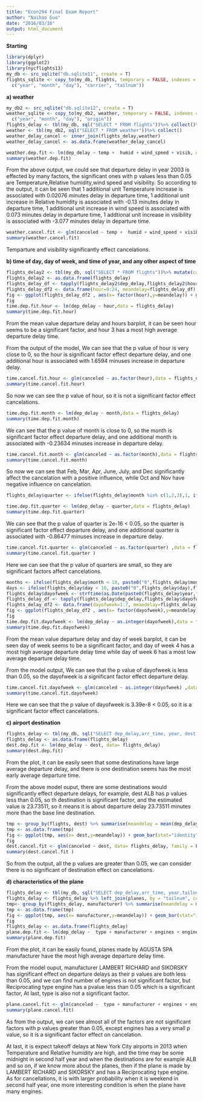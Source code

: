 ```yaml
---
title: "Econ294 Final Exam Report"
author: "Naihao Guo"
date: "2016/03/16"
output: html_document
---
```


__Starting__

```r
library(dplyr)
library(ggplot2)
library(nycflights13)
my_db <- src_sqlite("db.sqlite11", create = T)
flights_sqlite <- copy_to(my_db, flights, temporary = FALSE, indexes = list(
  c("year", "month", "day"), "carrier", "tailnum"))
```

__a) weather__

```r
my_db2 <- src_sqlite("db.sqlite12", create = T)
weather_sqlite <- copy_to(my_db2, weather, temporary = FALSE, indexes = list(
  c("year", "month", "day"), "origin"))
flights_delay <- tbl(my_db, sql("SELECT * FROM flights"))%>% collect()%>% mutate(canceled=is.na(arr_time))
weather <- tbl(my_db2, sql("SELECT * FROM weather"))%>% collect()
weather_delay_cancel <- inner_join(flights_delay,weather)
weather_delay_cancel <- as.data.frame(weather_delay_cancel)

weather.dep.fit <- lm(dep_delay ~ temp +  humid + wind_speed + visib, data = weather_delay_cancel)
summary(weather.dep.fit)
```

From the above output, we could see that departure delay in year 2003 is effected by many factors, the significant ones with p values less than 0.05 are Temperature,Relative humidity,wind speed and visibility. So according to the output, it can be seen that 1 additional unit Temperature increase is associated with 0.02076 minutes delay in departure time,  1 additional unit increase in Relative humidity is associated with -0.13 minutes delay in departure time, 1 additional unit increase in wind speed is associated with 0.073 minutes delay in departure time, 1 addtional unit increase in visibility is associated with -3.077 minutes delay in departure time.


```r
weather.cancel.fit <- glm(canceled ~ temp +  humid + wind_speed + visib, data = weather_delay_cancel, family = binomial(link="logit"))
summary(weather.cancel.fit)
```

Temparture and visibility significantly effect cancelations.


__b) time of day, day of week, and time of year, and any other aspect of time__


```r
flights_delay2 <- tbl(my_db, sql("SELECT * FROM flights"))%>% mutate(canceled = is.na(arr_time))
flights_delay2 <- as.data.frame(flights_delay)
flights_delay_df <- tapply(flights_delay2$dep_delay,flights_delay2$hour, mean, na.rm=T )
flights_delay_df2 <- data.frame(hour=0:24, meandelay=flights_delay_df)
fig <- ggplot(flights_delay_df2 , aes(x= factor(hour),y=meandelay)) + geom_bar(stat="identity", fill = "skyblue")
fig
time.dep.fit.hour <- lm(dep_delay ~ hour,data = flights_delay)
summary(time.dep.fit.hour)
```

From the mean value departure delay and hours barplot, it can be seen hour seems to be a significant factor, and hour 3 has a most high average departure delay time.

From the output of the model, We can see that the p value of hour is very close to 0, so the hour is significant factor effect departure delay, and one additional hour is associated with 1.6594 minuses increase in departure delay.

```r
time.cancel.fit.hour <- glm(canceled ~ as.factor(hour),data = flights_delay, family = binomial(link = "logit"))
summary(time.cancel.fit.hour)
```

So now we can see the p value of hour, so it is not a significant factor effect cancelations.

```r
time.dep.fit.month <- lm(dep_delay ~ month,data = flights_delay)
summary(time.dep.fit.month)
```

We can see that the p value of month is close to 0, so the month is significant factor effect departure delay, and one additional month is associated with -0.23634 minuses increase in departure delay.

```r
time.cancel.fit.month <- glm(canceled ~ as.factor(month),data = flights_delay, family = binomial(link = "logit"))
summary(time.cancel.fit.month)
```

So now we can see that Feb, Mar, Apr, June, July, and Dec significantly affect the cancelation with a positive influence, while Oct and Nov have negative influence on cancelation.


```r
flights_delay$quarter <- ifelse(flights_delay$month %in% c(1,2,3),1, ifelse(flights_delay$month %in% c(4,5,6),2, ifelse(flights_delay$month %in% c(7,8,9),3,4)))

time.dep.fit.quarter <- lm(dep_delay ~ quarter,data = flights_delay)
summary(time.dep.fit.quarter)
```

We can see that the p value of quarter is 2e-16 < 0.05, so the quarter is significant factor effect departure delay, and one additional quarter is associated with -0.86477  minuses increase in departure delay.

```r
time.cancel.fit.quarter <- glm(canceled ~ as.factor(quarter) ,data = flights_delay, family = binomial(link = "logit"))
summary(time.cancel.fit.quarter )
```

Here we can see that the p value of quarters are small, so they are significant factors affect cancelations.


```r
months <- ifelse(flights_delay$month < 10, paste0("0",flights_delay$month),flights_delay$month)
days <- ifelse(flights_delay$day < 10, paste0("0",flights_delay$day),flights_delay$day)
flights_delay$dayofweek <- strftime(as.Date(paste0(flights_delay$year,"-",months,"-",days)),"%u")
flights_delay_df <- tapply(flights_delay$dep_delay,flights_delay$dayofweek, mean, na.rm=T )
flights_delay_df2 <- data.frame(dayofweek=1:7, meandelay=flights_delay_df)
fig <- ggplot(flights_delay_df2 , aes(x= factor(dayofweek),y=meandelay)) + geom_bar(stat="identity", fill = "skyblue")
fig
time.dep.fit.dayofweek <- lm(dep_delay ~ as.integer(dayofweek),data = flights_delay)
summary(time.dep.fit.dayofweek)
```

From the mean value departure delay and day of week barplot, it can be seen day of week seems to be a significant factor, and day of week  4 has a most high average departure delay time while day of week 6 has a most low average departure delay time.

From the model output, We can see that the p value of dayofweek is less than 0.05, so the dayofweek is a significant factor effect departure delay.

```r
time.cancel.fit.dayofweek <- glm(canceled ~ as.integer(dayofweek) ,data = flights_delay, family = binomial(link = "logit"))
summary(time.cancel.fit.dayofweek)
```

Here we can see that the p value of dayofweek is  3.39e-8 < 0.05, so it is a significant factor effect cancelations.



__c) airport destination__


```r
flights_delay <- tbl(my_db, sql("SELECT dep_delay,arr_time, year, dest FROM flights")) %>% filter(year == 2013) %>% mutate(canceled = is.na(arr_time))
flights_delay <- as.data.frame(flights_delay)
dest.dep.fit <- lm(dep_delay ~ dest, data= flights_delay)
summary(dest.dep.fit)
```

From the plot, it can be easily seen that some destinations have large average departure delay, and there is one destination seems has the most early average departure time.

From the above model ouput,  there are some destinations would significantly effect departure delays, for example, dest ALB has p values less than 0.05, so th destination is significant factor, and the estimated value is  23.73511, so it means it is about departure delay 23.73511 minutes more than the base line destination.


```r
tmp <- group_by(flights, dest) %>% summarise(meandelay = mean(dep_delay,na.rm=TRUE))
tmp <- as.data.frame(tmp)
fig <- ggplot(tmp, aes(x= dest,y=meandelay)) + geom_bar(stat="identity", fill = "skyblue") + theme(axis.text.x=element_text(angle = 90))
fig
dest.cancel.fit <- glm(canceled ~ dest, data= flights_delay, family = binomial(link = "logit"))
summary(dest.cancel.fit )
```

So from the output, all the p values are greater than 0.05, we can consider there is no significant of destination effect on cancelations.


__d) characteristics of the plane__


```r


flights_delay <- tbl(my_db, sql("SELECT dep_delay,arr_time, year,tailnum FROM flights")) %>% filter(year == 2013) %>% mutate(canceled = is.na(arr_time))
flights_delay <- flights_delay %>% left_join(planes, by = "tailnum", copy = TRUE)
tmp<- group_by(flights_delay, manufacturer) %>% summarise(meandelay = mean(dep_delay))
tmp <- as.data.frame(tmp)
fig <- ggplot(tmp, aes(x= manufacturer,y=meandelay)) + geom_bar(stat="identity", fill = "skyblue") + theme(axis.text.x=element_text(angle = 90))
fig
flights_delay <- as.data.frame(flights_delay)
plane.dep.fit <- lm(dep_delay ~  type + manufacturer + engines + engine, data= flights_delay)
summary(plane.dep.fit)
```

From the plot, it can be easily found, planes made by AGUSTA SPA manufacturer have the most high average departure delay time.

From the model ouput, manufacturer LAMBERT RICHARD and SIKORSKY  has significant effect on departure delays as their p values are both less than 0.05, and we can find number of engines is not significant factor, but Reciprocating type engine has a pvalue less than 0.05 which is a significant factor, At last, type is also not a significant factor.


```r
plane.cancel.fit <- glm(canceled ~  type + manufacturer + engines + engine, data= flights_delay, family = binomial(link = "logit"))
summary(plane.cancel.fit)
```

As from the output, we can see almost all of the factors are not significant factors with p values greater than 0.05, except engines has a very small p value, so it is a significant factor effect on cancelation.


At last, it is expect takeoff delays at New York City airports in 2013 when Temperature  and Relative humidity are high, and the time may be some midnight in second half year and when the destinations are for example ALB and so on, if we know more about the planes, then if the plane is made by LAMBERT RICHARD and SIKORSKY and has a Reciprocating type engine. As for cancellations, it is with larger probability when it is weekend in second half year, one more interesting condition is when the plane have many engines.


